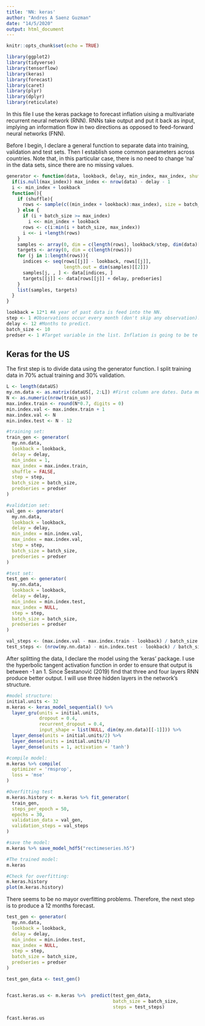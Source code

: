 ---
title: 'NN: keras'
author: "Andres A Saenz Guzman"
date: "14/5/2020"
output: html_document
---

```{r setup, include=FALSE}
knitr::opts_chunk$set(echo = TRUE)
```

```{r libraries, results='hide'}
library(ggplot2)
library(tidyverse)
library(tensorflow)
library(keras)
library(forecast)
library(caret)
library(plyr)
library(dplyr)
library(reticulate)

```


In this file I use the keras package to forecast inflation uising a multivariate recurrent neural network (RNN). RNNs take output and put it back as input, implying an information flow in two directions as opposed to feed-forward neural networks (FNN).

Before I begin, I declare a general function to separate data into training, validation and test sets. Then I establish some common parameters across countries. Note that, in this particular case, there is no need to change 'na' in the data sets, since there are no missing values.

```{r data generator function}
generator <- function(data, lookback, delay, min_index, max_index, shuffle=FALSE, batch_size=20, step=1, predseries){
  if(is.null(max_index)) max_index <- nrow(data) - delay - 1
  i <- min_index + lookback
  function(){
    if (shuffle){
      rows <- sample(c((min_index + lookback):max_index), size = batch_size)
    } else {
      if (i + batch_size >= max_index)
        i <<- min_index + lookback
      rows <- c(i:min(i + batch_size, max_index))
      i <<- i +length(rows)
    }
    samples <- array(0, dim = c(length(rows), lookback/step, dim(data)[[-1]]))
    targets <- array(0, dim = c(length(rows)))
    for (j in 1:length(rows)){
      indices <- seq(rows[[j]] - lookback, rows[[j]], 
                     length.out = dim(samples)[[2]])
      samples[j, , ] <- data[indices, ]
      targets[[j]] <- data[rows[[j]] + delay, predseries]
    }
    list(samples, targets)
  }
}
```

```{r general parameters}
lookback = 12*1 #A year of past data is feed into the NN.
step <- 1 #Observations occur every month (don't skip any observation).
delay <- 12 #Months to predict.
batch_size <- 10
predser <- 1 #Target variable in the list. Inflation is going to be te first listed variable.

```


## Keras for the US

The first step is to divide data using the generator function. I split training data in 70% actual training and 30% validation.

```{r US split data}
L <- length(dataUS)
my.nn.data <- as.matrix(dataUS[, 2:L]) #First column are dates. Data must be numeric.
N <- as.numeric(nrow(train_us))
max.index.train <- round(N*0.7, digits = 0)
min.index.val <- max.index.train + 1
max.index.val <- N
min.index.test <- N - 12

#training set: 
train_gen <- generator(
  my.nn.data,
  lookback = lookback,
  delay = delay,
  min_index = 1,
  max_index = max.index.train,
  shuffle = FALSE,
  step = step,
  batch_size = batch_size,
  predseries = predser
)

#validation set:
val_gen <- generator(
  my.nn.data,
  lookback = lookback,
  delay = delay,
  min_index = min.index.val,
  max_index = max.index.val,
  step = step,
  batch_size = batch_size,
  predseries = predser
)

#test set:
test_gen <- generator(
  my.nn.data,
  lookback = lookback,
  delay = delay,
  min_index = min.index.test,
  max_index = NULL,
  step = step,
  batch_size = batch_size,
  predseries = predser
)

val_steps <- (max.index.val - max.index.train - lookback) / batch_size
test_steps <- (nrow(my.nn.data) - min.index.test - lookback) / batch_size
```

After splitting the data, I declare the model using the 'keras' package. I use the hyperbolic tangent activation function in order to ensure that output is between -1 an 1. Since Šestanović (2019) find that three and four layers RNN produce better output. I will use three hidden layers in the network's structure.

```{r US build model}
#model structure:
initial.units <- 32
m.keras <- keras_model_sequential() %>% 
  layer_gru(units = initial.units, 
            dropout = 0.4, 
            recurrent_dropout = 0.4, 
            input_shape = list(NULL, dim(my.nn.data)[[-1]])) %>% 
  layer_dense(units = initial.units/2) %>% 
  layer_dense(units = initial.units/4)
  layer_dense(units = 1, activation = 'tanh')

#compile model:
m.keras %>% compile(
  optimizer = 'rmsprop',
  loss = 'mse'
)

#Overfitting test
m.keras.history <- m.keras %>% fit_generator(
  train_gen,
  steps_per_epoch = 50,
  epochs = 30,
  validation_data = val_gen,
  validation_steps = val_steps
)

#save the model:
m.keras %>% save_model_hdf5("rectimeseries.h5")

#The trained model:
m.keras

#Check for overfitting:
m.keras.history
plot(m.keras.history)
```

There seems to be no mayor overfitting problems. Therefore, the next step is to produce a 12 months forecast.

```{r US inflation forecast}
test_gen <- generator(
  my.nn.data,
  lookback = lookback,
  delay = delay,
  min_index = min.index.test,
  max_index = NULL,
  step = step,
  batch_size = batch_size,
  predseries = predser
)

test_gen_data <- test_gen()


fcast.keras.us <- m.keras %>%  predict(test_gen_data, 
                                       batch_size = batch_size, 
                                       steps = test_steps)
                                                 
fcast.keras.us

```


